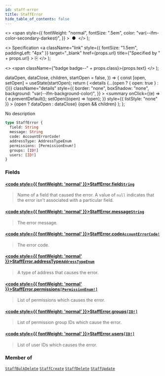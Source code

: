 ```yaml
---
id: staff-error
title: StaffError
hide_table_of_contents: false
---
```


  <>
    <span
      style={{
        fontWeight: "normal",
        fontSize: ".5em",
        color: "var(--ifm-color-secondary-darkest)",
      }}
    >
      &nbsp;●&nbsp;
    </span>
  </>
);

  <>
    Specification
    <a
      className="link"
      style={{ fontSize: "1.5em", paddingLeft: "4px" }}
      target="\_blank"
      href={props.url}
      title={"Specified by " + props.url}
    >
      ⎘
    </a>
  </>
);

  <>
    <span className={"badge badge--" + props.class}>{props.text}</span>
  </>
);


  dataOpen,
  dataClose,
  children,
  startOpen = false,
}) => {
  const [open, setOpen] = useState(startOpen);
  return (
    <details
      {...(open ? { open: true } : {})}
      className="details"
      style={{
        border: "none",
        boxShadow: "none",
        background: "var(--ifm-background-color)",
      }}
    >
      <summary
        onClick={(e) => {
          e.preventDefault();
          setOpen((open) => !open);
        }}
        style={{ listStyle: "none" }}
      >
        {open ? dataOpen : dataClose}
      </summary>
      {open && children}
    </details>
  );
};

No description

```graphql
type StaffError {
  field: String
  message: String
  code: AccountErrorCode!
  addressType: AddressTypeEnum
  permissions: [PermissionEnum!]
  groups: [ID!]
  users: [ID!]
}
```

### Fields

#### [<code style={{ fontWeight: 'normal' }}>StaffError.<b>field</b></code>](#)<Bullet />[`String`](../../../api-reference/miscellaneous/scalars/string) <Badge class="secondary" text="scalar"/>

> Name of a field that caused the error. A value of `null` indicates that the error isn't associated with a particular field.

#### [<code style={{ fontWeight: 'normal' }}>StaffError.<b>message</b></code>](#)<Bullet />[`String`](../../../api-reference/miscellaneous/scalars/string) <Badge class="secondary" text="scalar"/>

> The error message.

#### [<code style={{ fontWeight: 'normal' }}>StaffError.<b>code</b></code>](#)<Bullet />[`AccountErrorCode!`](../../../api-reference/users/enums/account-error-code) <Badge class="secondary" text="non-null"/> <Badge class="secondary" text="enum"/>

> The error code.

#### [<code style={{ fontWeight: 'normal' }}>StaffError.<b>addressType</b></code>](#)<Bullet />[`AddressTypeEnum`](../../../api-reference/miscellaneous/enums/address-type-enum) <Badge class="secondary" text="enum"/>

> A type of address that causes the error.

#### [<code style={{ fontWeight: 'normal' }}>StaffError.<b>permissions</b></code>](#)<Bullet />[`[PermissionEnum!]`](../../../api-reference/users/enums/permission-enum) <Badge class="secondary" text="list"/> <Badge class="secondary" text="enum"/>

> List of permissions which causes the error.

#### [<code style={{ fontWeight: 'normal' }}>StaffError.<b>groups</b></code>](#)<Bullet />[`[ID!]`](../../../api-reference/miscellaneous/scalars/id) <Badge class="secondary" text="list"/> <Badge class="secondary" text="scalar"/>

> List of permission group IDs which cause the error.

#### [<code style={{ fontWeight: 'normal' }}>StaffError.<b>users</b></code>](#)<Bullet />[`[ID!]`](../../../api-reference/miscellaneous/scalars/id) <Badge class="secondary" text="list"/> <Badge class="secondary" text="scalar"/>

> List of user IDs which causes the error.

### Member of

[`StaffBulkDelete`](../../../api-reference/users/objects/staff-bulk-delete) <Badge class="secondary" text="object"/><Bullet />[`StaffCreate`](../../../api-reference/users/objects/staff-create) <Badge class="secondary" text="object"/><Bullet />[`StaffDelete`](../../../api-reference/users/objects/staff-delete) <Badge class="secondary" text="object"/><Bullet />[`StaffUpdate`](../../../api-reference/users/objects/staff-update) <Badge class="secondary" text="object"/>
